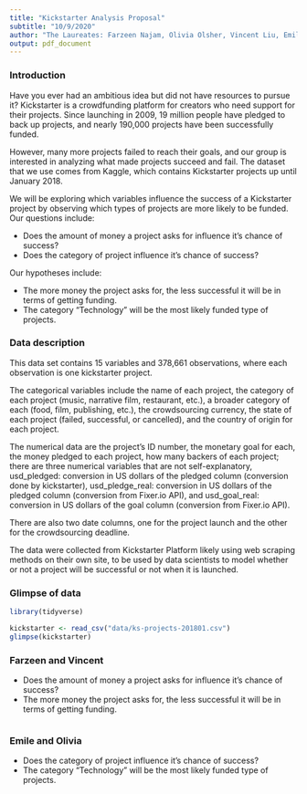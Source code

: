 ```yaml
---
title: "Kickstarter Analysis Proposal"
subtitle: "10/9/2020"
author: "The Laureates: Farzeen Najam, Olivia Olsher, Vincent Liu, Emile Therrien"
output: pdf_document
---
```


### Introduction
Have you ever had an ambitious idea but did not have resources to pursue it? Kickstarter is a crowdfunding platform for creators who need support for their projects. Since launching in 2009, 19 million people have pledged to back up projects, and nearly 190,000 projects have been successfully funded.
 
However, many more projects failed to reach their goals, and our group is interested in analyzing what made projects succeed and fail. The dataset that we use comes from Kaggle, which contains Kickstarter projects up until January 2018.
 
We will be exploring which variables influence the success of a Kickstarter project by observing which types of projects are more likely to be funded. Our questions include:

* Does the amount of money a project asks for influence it’s chance of success?
* Does the category of project influence it’s chance of success?

Our hypotheses include:

* The more money the project asks for, the less successful it will be in terms of getting funding.
* The category “Technology” will be the most likely funded type of projects.



### Data description
This data set contains 15 variables and 378,661 observations, where each observation is one kickstarter project.

The categorical variables include the name of each project, the category of each project (music, narrative film, restaurant, etc.), a broader category of each (food, film, publishing, etc.), the crowdsourcing currency, the state of each project (failed, successful, or cancelled), and the country of origin for each project.

The numerical data are the project’s ID number, the monetary goal for each, the money pledged to each project, how many backers of each project; there are three numerical variables that are not self-explanatory, usd_pledged: conversion in US dollars of the pledged column (conversion done by kickstarter), usd_pledge_real: conversion in US dollars of the pledged column (conversion from Fixer.io API), and usd_goal_real: conversion in US dollars of the goal column (conversion from Fixer.io API).

There are also two date columns, one for the project launch and the other for the crowdsourcing deadline.

The data were collected from Kickstarter Platform likely using web scraping methods on their own site, to be used by data scientists to model whether or not a project will be successful or not when it is launched.


### Glimpse of data

```r
library(tidyverse)

kickstarter <- read_csv("data/ks-projects-201801.csv")
glimpse(kickstarter)

```

### Farzeen and Vincent

* Does the amount of money a project asks for influence it’s chance of success?
* The more money the project asks for, the less successful it will be in terms of getting funding.


```r
  
```

### Emile and Olivia

* Does the category of project influence it’s chance of success?
* The category “Technology” will be the most likely funded type of projects.

```r

```




